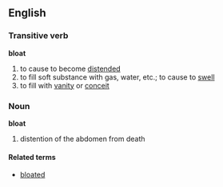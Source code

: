 == English ==
=== Transitive verb ===
'''bloat'''
# to cause to become [[distended]]
# to fill soft substance with gas, water, etc.; to cause to [[swell]]
# to fill with [[vanity]] or [[conceit]]
=== Noun ===
'''bloat'''
# distention of the abdomen from death
==== Related terms ====
*[[bloated]]